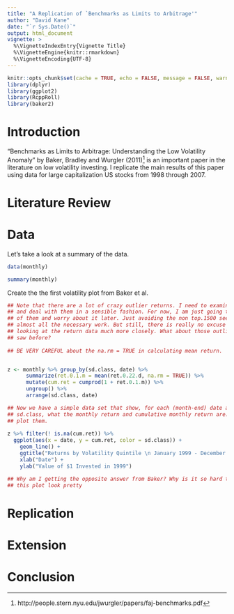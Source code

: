 ```yaml
---
title: "A Replication of `Benchmarks as Limits to Arbitrage'"
author: "David Kane"
date: "`r Sys.Date()`"
output: html_document
vignette: >
  %\VignetteIndexEntry{Vignette Title}
  %\VignetteEngine{knitr::rmarkdown}
  %\VignetteEncoding{UTF-8}
---
```


```r
knitr::opts_chunk$set(cache = TRUE, echo = FALSE, message = FALSE, warning = FALSE)
library(dplyr)
library(ggplot2)
library(RcppRoll)
library(baker2)
```


# Introduction

"Benchmarks as Limits to Arbitrage: Understanding the Low Volatility Anomaly" by Baker, Bradley and Wurgler (2011)^[http://people.stern.nyu.edu/jwurgler/papers/faj-benchmarks.pdf] is an important paper in the literature on low volatility investing. I replicate the main results of this paper using data for large capitalization US stocks from 1998 through 2007.

# Literature Review

# Data

Let's take a look at a summary of the data.

```r
data(monthly)

summary(monthly)
```


Create the the first volatility plot from Baker et al.

```r
## Note that there are a lot of crazy outlier returns. I need to examine these 
## and deal with them in a sensible fashion. For now, I am just going to get rid
## of them and worry about it later. Just avoiding the non top.1500 seems to 
## almost all the necessary work. But still, there is really no excuse for not 
## looking at the return data much more closely. What about those outliers we 
## saw before?
 
## BE VERY CAREFUL about the na.rm = TRUE in calculating mean return.


z <- monthly %>% group_by(sd.class, date) %>% 
      summarize(ret.0.1.m = mean(ret.0.22.d, na.rm = TRUE)) %>% 
      mutate(cum.ret = cumprod(1 + ret.0.1.m)) %>% 
      ungroup() %>% 
      arrange(sd.class, date)

## Now we have a simple data set that show, for each (month-end) date and 
## sd.class, what the monthly return and cumulative monthly return are. So, we
## plot them.
      
z %>% filter(! is.na(cum.ret)) %>% 
  ggplot(aes(x = date, y = cum.ret, color = sd.class)) + 
    geom_line() + 
    ggtitle("Returns by Volatility Quintile \n January 1999 - December 2007") + 
    xlab("Date") + 
    ylab("Value of $1 Invested in 1999") 

## Why am I getting the opposite answer from Baker? Why is it so hard to make
## this plot look pretty

```




# Replication

# Extension

# Conclusion
